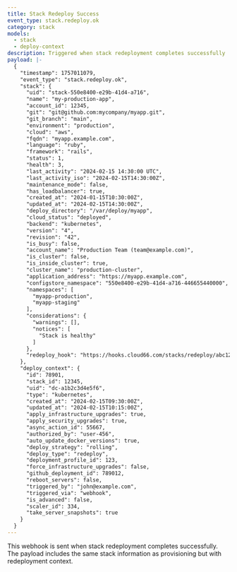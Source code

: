 ```yaml
---
title: Stack Redeploy Success
event_type: stack.redeploy.ok
category: stack
models:
  - stack
  - deploy-context
description: Triggered when stack redeployment completes successfully
payload: |-
  {
    "timestamp": 1757011079,
    "event_type": "stack.redeploy.ok",
    "stack": {
      "uid": "stack-550e8400-e29b-41d4-a716",
      "name": "my-production-app",
      "account_id": 12345,
      "git": "git@github.com:mycompany/myapp.git",
      "git_branch": "main",
      "environment": "production",
      "cloud": "aws",
      "fqdn": "myapp.example.com",
      "language": "ruby",
      "framework": "rails",
      "status": 1,
      "health": 3,
      "last_activity": "2024-02-15 14:30:00 UTC",
      "last_activity_iso": "2024-02-15T14:30:00Z",
      "maintenance_mode": false,
      "has_loadbalancer": true,
      "created_at": "2024-01-15T10:30:00Z",
      "updated_at": "2024-02-15T14:30:00Z",
      "deploy_directory": "/var/deploy/myapp",
      "cloud_status": "deployed",
      "backend": "kubernetes",
      "version": "4",
      "revision": "42",
      "is_busy": false,
      "account_name": "Production Team (team@example.com)",
      "is_cluster": false,
      "is_inside_cluster": true,
      "cluster_name": "production-cluster",
      "application_address": "https://myapp.example.com",
      "configstore_namespace": "550e8400-e29b-41d4-a716-446655440000",
      "namespaces": [
        "myapp-production",
        "myapp-staging"
      ],
      "considerations": {
        "warnings": [],
        "notices": [
          "Stack is healthy"
        ]
      },
      "redeploy_hook": "https://hooks.cloud66.com/stacks/redeploy/abc123def456"
    },
    "deploy_context": {
      "id": 78901,
      "stack_id": 12345,
      "uid": "dc-a1b2c3d4e5f6",
      "type": "kubernetes",
      "created_at": "2024-02-15T09:30:00Z",
      "updated_at": "2024-02-15T10:15:00Z",
      "apply_infrastructure_upgrades": true,
      "apply_security_upgrades": true,
      "async_action_id": 55667,
      "authorized_by": "user-456",
      "auto_update_docker_versions": true,
      "deploy_strategy": "rolling",
      "deploy_type": "redeploy",
      "deployment_profile_id": 123,
      "force_infrastructure_upgrades": false,
      "github_deployment_id": 789012,
      "reboot_servers": false,
      "triggered_by": "john@example.com",
      "triggered_via": "webhook",
      "is_advanced": false,
      "scaler_id": 334,
      "take_server_snapshots": true
    }
  }
---
```


This webhook is sent when stack redeployment completes successfully. The payload includes the same stack information as provisioning but with redeployment context.
